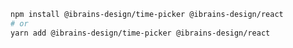 ```bash
npm install @ibrains-design/time-picker @ibrains-design/react
# or
yarn add @ibrains-design/time-picker @ibrains-design/react
```
